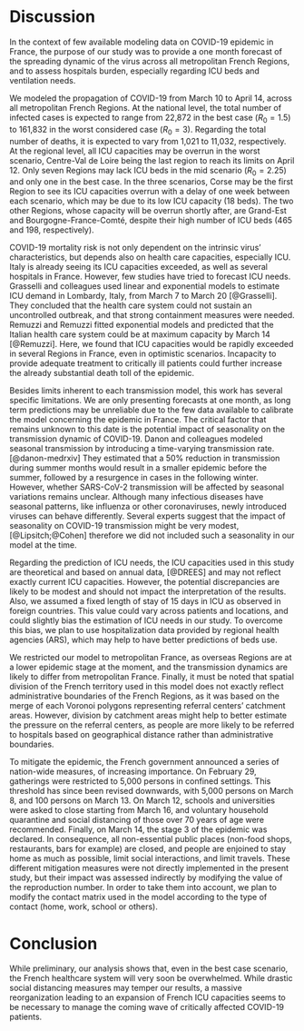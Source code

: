 # Discussion
In the context of few available modeling data on COVID-19 epidemic in France, the purpose of our study was to provide a one month forecast of the spreading dynamic of the virus across all metropolitan French Regions, and to assess hospitals burden, especially regarding ICU beds and ventilation needs.

We modeled the propagation of COVID-19 from March 10 to April 14, across all metropolitan French Regions. At the national level, the total number of infected cases is expected to range from 22,872 in the best case ($R_0=1.5$) to 161,832 in the worst considered case ($R_0=3$). Regarding the total number of deaths, it is expected to vary from 1,021 to 11,032, respectively. At the regional level, all ICU capacities may be overrun in the worst scenario, Centre-Val de Loire being the last region to reach its limits on April 12. Only seven Regions may lack ICU beds in the mid scenario ($R_0=2.25$) and only one in the best case. In the three scenarios, Corse may be the first Region to see its ICU capacities overrun with a delay of one week between each scenario, which may be due to its low ICU capacity (18 beds). The two other Regions, whose capacity will be overrun shortly after, are Grand-Est and Bourgogne-France-Comté, despite their high number of ICU beds (465 and 198, respectively).

COVID-19 mortality risk is not only dependent on the intrinsic virus' characteristics, but depends also on health care capacities, especially ICU. Italy is already seeing its ICU capacities exceeded, as well as several hospitals in France. However, few studies have tried to forecast ICU needs. Grasselli and colleagues used linear and exponential models to estimate ICU demand in Lombardy, Italy, from March 7 to March 20 [@Grasselli]. They concluded that the health care system could not sustain an uncontrolled outbreak, and that strong containment measures were needed. Remuzzi and Remuzzi fitted exponential models and predicted that the Italian health care system could be at maximum capacity by March 14 [@Remuzzi]. Here, we found that ICU capacities would be rapidly exceeded in several Regions in France, even in optimistic scenarios. Incapacity to provide adequate treatment to critically ill patients could further increase the already substantial death toll of the epidemic.

Besides limits inherent to each transmission model, this work has several specific limitations. We are only presenting forecasts at one month, as long term predictions may be unreliable due to the few data available to calibrate the model concerning the epidemic in France. The critical factor that remains unknown to this date is the potential impact of seasonality on the transmission dynamic of COVID-19. Danon and colleagues modeled seasonal transmission by introducing a time-varying transmission rate. [@danon-medrxiv] They estimated that a 50% reduction in transmission during summer months would result in a smaller epidemic before the summer, followed by a resurgence in cases in the following winter. However, whether SARS-CoV-2 transmission will be affected by seasonal variations remains unclear. Although many infectious diseases have seasonal patterns, like influenza or other coronaviruses, newly introduced viruses can behave differently. Several experts suggest that the impact of seasonality on COVID-19 transmission might be very modest, [@Lipsitch;@Cohen] therefore we did not included such a seasonality in our model at the time. 

Regarding the prediction of ICU needs, the ICU capacities used in this study are theoretical and based on annual data, [@DREES] and may not reflect exactly current ICU capacities. However, the potential discrepancies are likely to be modest and should not impact the interpretation of the results. Also, we assumed a fixed length of stay of 15 days in ICU as observed in foreign countries. This value could vary across patients and locations, and could slightly bias the estimation of ICU needs in our study. To overcome this bias, we plan to use hospitalization data provided by regional health agencies (ARS), which may help to have better predictions of beds use.

We restricted our model to metropolitan France, as overseas Regions are at a lower epidemic stage at the moment, and the transmission dynamics are likely to differ from metropolitan France. Finally, it must be noted that spatial division of the French territory used in this model does not exactly reflect administrative boundaries of the French Regions, as it was based on the merge of each Voronoi polygons representing referral centers' catchment areas. However, division by catchment areas might help to better estimate the pressure on the referral centers, as people are more likely to be referred to hospitals based on geographical distance rather than administrative boundaries.

To mitigate the epidemic, the French government announced a series of nation-wide measures, of increasing importance. On February 29, gatherings were restricted to 5,000 persons in confined settings. This threshold has since been revised downwards, with 5,000 persons on March 8, and 100 persons on March 13. On March 12, schools and universities were asked to close starting from March 16, and voluntary household quarantine and social distancing of those over 70 years of age were recommended. Finally, on March 14, the stage 3 of the epidemic was declared. In consequence, all non-essential public places (non-food shops, restaurants, bars for example) are closed, and people are enjoined to stay home as much as possible, limit social interactions, and limit travels. These different mitigation measures were not directly implemented in the present study, but their impact was assessed indirectly by modifying the value of the reproduction number. In order to take them into account, we plan to modify the contact matrix used in the model according to the type of contact (home, work, school or others).


# Conclusion

While preliminary, our analysis shows that, even in the best case scenario, the French healthcare system will very soon be overwhelmed. While drastic social distancing measures may temper our results, a massive reorganization leading to an expansion of French ICU capacities seems to be necessary to manage the coming wave of critically affected COVID-19 patients.
